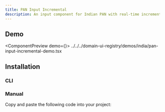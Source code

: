 ```yaml
---
title: PAN Input Incremental
description: An input component for Indian PAN with real-time incremental validation that prevents invalid characters as you type.
---
```



## Demo

<ComponentPreview demo={<PanInputIncrementalDemo />}>
  <include>../../../domain-ui-registry/demos/india/pan-input-incremental-demo.tsx</include>
</ComponentPreview>

## Installation

### CLI

<RegistryCliCommands name="pan-input-incremental" type="free" />

### Manual

Copy and paste the following code into your project:

<RegistryAllFiles name="pan-input-incremental" type="free" />